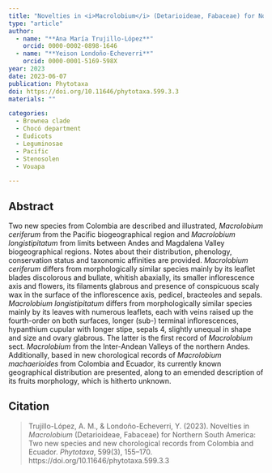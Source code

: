 ```yaml
---
title: "Novelties in <i>Macrolobium</i> (Detarioideae, Fabaceae) for Northern South America: Two new species and new chorological records from Colombia and Ecuador"
type: "article"
author:
  - name: "**Ana María Trujillo-López**"
    orcid: 0000-0002-0898-1646
  - name: "**Yeison Londoño-Echeverri**"
    orcid: 0000-0001-5169-598X
year: 2023
date: 2023-06-07
publication: Phytotaxa
doi: https://doi.org/10.11646/phytotaxa.599.3.3
materials: ""

categories:
  - Brownea clade
  - Chocó department
  - Eudicots
  - Leguminosae
  - Pacific
  - Stenosolen
  - Vouapa

---
```


## Abstract

Two new species from Colombia are described and illustrated, *Macrolobium ceriferum* from the Pacific biogeographical region and *Macrolobium longistipitatum* from limits between Andes and Magdalena Valley biogeographical regions. Notes about their distribution, phenology, conservation status and taxonomic affinities are provided. *Macrolobium ceriferum* differs from morphologically similar species mainly by its leaflet blades discolorous and bullate, whitish abaxially, its smaller inflorescence axis and flowers, its filaments glabrous and presence of conspicuous scaly wax in the surface of the inflorescence axis, pedicel, bracteoles and sepals. *Macrolobium longistipitatum* differs from morphologically similar species mainly by its leaves with numerous leaflets, each with veins raised up the fourth-order on both surfaces, longer (sub-) terminal inflorescences, hypanthium cupular with longer stipe, sepals 4, slightly unequal in shape and size and ovary glabrous. The latter is the first record of *Macrolobium* sect. *Macrolobium* from the Inter-Andean Valleys of the northern Andes. Additionally, based in new chorological records of *Macrolobium machaerioides* from Colombia and Ecuador, its currently known geographical distribution are presented, along to an emended description of its fruits morphology, which is hitherto unknown.

## Citation

> Trujillo-López, A. M., & Londoño-Echeverri, Y. (2023). Novelties in *Macrolobium* (Detarioideae, Fabaceae) for Northern South America: Two new species and new chorological records from Colombia and Ecuador. *Phytotaxa*, 599(3), 155–170. https://doi.org/10.11646/phytotaxa.599.3.3